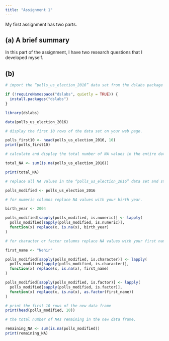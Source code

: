 ---
title: "Assignment 1"
---

My first assignment has two parts.

## (a) A brief summary

In this part of the assignment, I have two research questions that I developed myself.

## (b)

```{r}


# import the “polls_us_election_2016” data set from the dslabs package

if (!requireNamespace("dslabs", quietly = TRUE)) {
  install.packages("dslabs")
}

library(dslabs)

data(polls_us_election_2016)

# display the first 10 rows of the data set on your web page.

polls_first10 <- head(polls_us_election_2016, 10)
print(polls_first10)

# calculate and display the total number of NA values in the entire data set.

total_NA <- sum(is.na(polls_us_election_2016))

print(total_NA)

# replace all NA values in the “polls_us_election_2016” data set and store the modified data set as a new object.

polls_modified <- polls_us_election_2016

# for numeric columns replace NA values with your birth year.

birth_year <- 2004  

polls_modified[sapply(polls_modified, is.numeric)] <- lapply(
  polls_modified[sapply(polls_modified, is.numeric)], 
  function(x) replace(x, is.na(x), birth_year)
)

# for character or factor columns replace NA values with your first name

first_name <- "Nehir"

polls_modified[sapply(polls_modified, is.character)] <- lapply(
  polls_modified[sapply(polls_modified, is.character)], 
  function(x) replace(x, is.na(x), first_name)
)

polls_modified[sapply(polls_modified, is.factor)] <- lapply(
  polls_modified[sapply(polls_modified, is.factor)], 
  function(x) replace(x, is.na(x), as.factor(first_name))
)

# print the first 10 rows of the new data frame
print(head(polls_modified, 10))

# the total number of NAs remaining in the new data frame.

remaining_NA <- sum(is.na(polls_modified))
print(remaining_NA)


```
